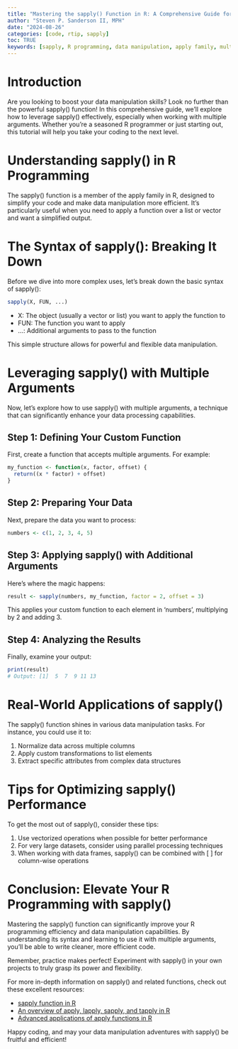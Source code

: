 ```yaml
---
title: "Mastering the sapply() Function in R: A Comprehensive Guide for Data Manipulation"
author: "Steven P. Sanderson II, MPH"
date: "2024-08-26"
categories: [code, rtip, sapply]
toc: TRUE
keywords: [sapply, R programming, data manipulation, apply family, multiple arguments]
---
```


# Introduction

Are you looking to boost your data manipulation skills? Look no further than the powerful sapply() function! In this comprehensive guide, we'll explore how to leverage sapply() effectively, especially when working with multiple arguments. Whether you're a seasoned R programmer or just starting out, this tutorial will help you take your coding to the next level.

# Understanding sapply() in R Programming

The sapply() function is a member of the apply family in R, designed to simplify your code and make data manipulation more efficient. It's particularly useful when you need to apply a function over a list or vector and want a simplified output.

# The Syntax of sapply(): Breaking It Down

Before we dive into more complex uses, let's break down the basic syntax of sapply():

```R
sapply(X, FUN, ...)
```

- X: The object (usually a vector or list) you want to apply the function to
- FUN: The function you want to apply
- ...: Additional arguments to pass to the function

This simple structure allows for powerful and flexible data manipulation.

# Leveraging sapply() with Multiple Arguments

Now, let's explore how to use sapply() with multiple arguments, a technique that can significantly enhance your data processing capabilities.

## Step 1: Defining Your Custom Function

First, create a function that accepts multiple arguments. For example:

```R
my_function <- function(x, factor, offset) {
  return((x * factor) + offset)
}
```

## Step 2: Preparing Your Data

Next, prepare the data you want to process:

```R
numbers <- c(1, 2, 3, 4, 5)
```

## Step 3: Applying sapply() with Additional Arguments

Here's where the magic happens:

```R
result <- sapply(numbers, my_function, factor = 2, offset = 3)
```

This applies your custom function to each element in 'numbers', multiplying by 2 and adding 3.

## Step 4: Analyzing the Results

Finally, examine your output:

```R
print(result)
# Output: [1]  5  7  9 11 13
```

# Real-World Applications of sapply()

The sapply() function shines in various data manipulation tasks. For instance, you could use it to:

1. Normalize data across multiple columns
2. Apply custom transformations to list elements
3. Extract specific attributes from complex data structures

# Tips for Optimizing sapply() Performance

To get the most out of sapply(), consider these tips:

1. Use vectorized operations when possible for better performance
2. For very large datasets, consider using parallel processing techniques
3. When working with data frames, sapply() can be combined with [ ] for column-wise operations

# Conclusion: Elevate Your R Programming with sapply()

Mastering the sapply() function can significantly improve your R programming efficiency and data manipulation capabilities. By understanding its syntax and learning to use it with multiple arguments, you'll be able to write cleaner, more efficient code.

Remember, practice makes perfect! Experiment with sapply() in your own projects to truly grasp its power and flexibility.

For more in-depth information on sapply() and related functions, check out these excellent resources:

-   [sapply function in R](https://r-coder.com/sapply-function-r/)
-   [An overview of apply, lapply, sapply, and tapply in R](https://www.statology.org/a-guide-to-apply-lapply-sapply-and-tapply-in-r/)
-   [Advanced applications of apply functions in R](https://www.geeksforgeeks.org/apply-lapply-sapply-and-tapply-in-r/)

Happy coding, and may your data manipulation adventures with sapply() be fruitful and efficient!

```{=html}
<script src="https://giscus.app/client.js"
        data-repo="spsanderson/steveondata"
        data-repo-id="R_kgDOIIxnLw"
        data-category="Comments"
        data-category-id="DIC_kwDOIIxnL84ChTk8"
        data-mapping="url"
        data-strict="0"
        data-reactions-enabled="1"
        data-emit-metadata="0"
        data-input-position="top"
        data-theme="dark"
        data-lang="en"
        data-loading="lazy"
        crossorigin="anonymous"
        async>
</script>
```
